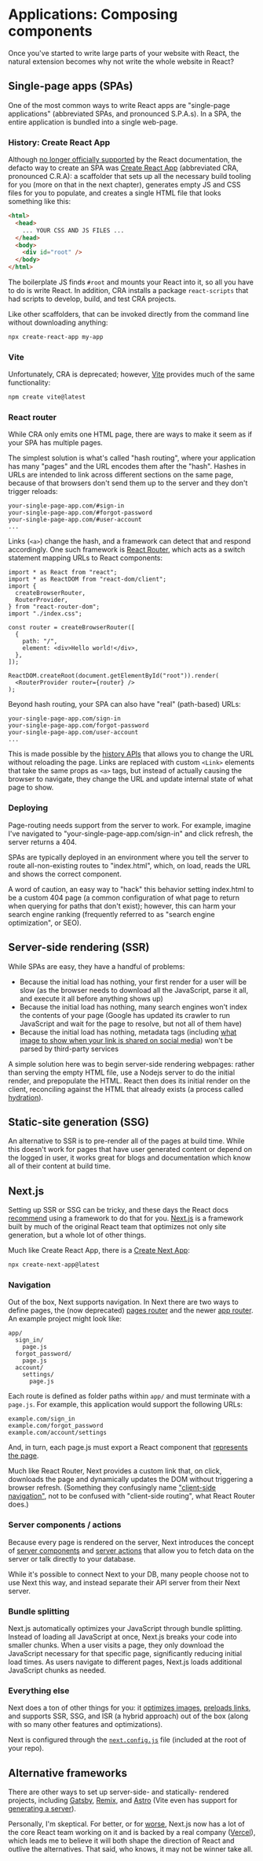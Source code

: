 
<Breadcrumbs />

# Applications: Composing components

<ByLine />

<TLDR content="This chapter covers how React applications are structured and deployed, starting with Single Page Applications (SPAs) built with tools like Create React App and Vite, and progressing to more sophisticated approaches like Server-Side Rendering (SSR) and Static Site Generation (SSG) using frameworks like Next.js. It also explains how modern React apps handle routing, bundle optimization, and server-side functionality, with particular focus on Next.js as the current leading framework for building full React applications." />

Once you've started to write large parts of your website with React, the natural extension becomes why not write the whole website in React?

## Single-page apps (SPAs)

One of the most common ways to write React apps are "single-page applications" (abbreviated SPAs, and pronounced S.P.A.s). In a SPA, the entire application is bundled into a single web-page.

### History: Create React App

Although [no longer officially supported](https://github.com/reactjs/react.dev/pull/5487#issuecomment-1409720741) by the React documentation, the defacto way to create an SPA was [Create React App](https://create-react-app.dev/docs/getting-started) (abbreviated CRA, pronounced C.R.A): a scaffolder that sets up all the necessary build tooling for you (more on that in the next chapter), generates empty JS and CSS files for you to populate, and creates a single HTML file that looks something like this:

```html
<html>
  <head>
    ... YOUR CSS AND JS FILES ...
  </head>
  <body>
    <div id="root" />
  </body>
</html>
```

The boilerplate JS finds `#root` and mounts your React into it, so all you have to do is write React. In addition, CRA installs a package `react-scripts` that had scripts to develop, build, and test CRA projects.

Like other scaffolders, that can be invoked directly from the command line without downloading anything: 

```bash
npx create-react-app my-app
```

### Vite 

Unfortunately, CRA is deprecated; however, [Vite](https://vitejs.dev/guide/) provides much of the same functionality:

```bash
npm create vite@latest
```

### React router

While CRA only emits one HTML page, there are ways to make it seem as if your SPA has multiple pages. 

The simplest solution is what's called "hash routing", where your application has many "pages" and the URL encodes them after the "hash". Hashes in URLs are intended to link across different sections on the same page, because of that browsers don't send them up to the server and they don't trigger reloads:

```
your-single-page-app.com/#sign-in
your-single-page-app.com/#forgot-password
your-single-page-app.com/#user-account
...
```

Links (`<a>`) change the hash, and a framework can detect that and respond accordingly. One such framework is [React Router](https://reactrouter.com/en/main/start/tutorial), which acts as a switch statement mapping URLs to React components:

```tsx 
import * as React from "react";
import * as ReactDOM from "react-dom/client";
import {
  createBrowserRouter,
  RouterProvider,
} from "react-router-dom";
import "./index.css";

const router = createBrowserRouter([
  {
    path: "/",
    element: <div>Hello world!</div>,
  },
]);

ReactDOM.createRoot(document.getElementById("root")).render(
  <RouterProvider router={router} />
);
```

Beyond hash routing, your SPA can also have "real" (path-based) URLs:

```
your-single-page-app.com/sign-in
your-single-page-app.com/forgot-password
your-single-page-app.com/user-account
...
```

This is made possible by the [history APIs](https://developer.mozilla.org/en-US/docs/Web/API/History_API) that allows you to change the URL without reloading the page. Links are replaced with custom `<Link>` elements that take the same props as `<a>` tags, but instead of actually causing the browser to navigate, they change the URL and update internal state of what page to show.

### Deploying

Page-routing needs support from the server to work. For example, imagine I've navigated to "your-single-page-app.com/sign-in" and click refresh, the server returns a 404. 

SPAs are typically deployed in an environment where you tell the server to route all-non-existing routes to "index.html", which, on load, reads the URL and shows the correct component. 

A word of caution, an easy way to "hack" this behavior setting index.html to be a custom 404 page (a common configuration of what page to return when querying for paths that don't exist); however, this can harm your search engine ranking (frequently referred to as "search engine optimization", or SEO). 

## Server-side rendering (SSR)

While SPAs are easy, they have a handful of problems: 

 - Because the initial load has nothing, your first render for a user will be slow (as the browser needs to download all the JavaScript, parse it all, and execute it all before anything shows up)
 - Because the initial load has nothing, many search engines won't index the contents of your page (Google has updated its crawler to run JavaScript and wait for the page to resolve, but not all of them have)
 - Because the initial load has nothing, metadata tags (including [what image to show when your link is shared on social media](https://ogp.me/)) won't be parsed by third-party services

A simple solution here was to begin server-side rendering webpages: rather than serving the empty HTML file, use a Nodejs server to do the initial render, and prepopulate the HTML. React then does its initial render on the client, reconciling against the HTML that already exists (a process called [hydration](https://react.dev/reference/react-dom/client/hydrateRoot)).

## Static-site generation (SSG)

An alternative to SSR is to pre-render all of the pages at build time. While this doesn't work for pages that have user generated content or depend on the logged in user, it works great for blogs and documentation which know all of their content at build time. 

## Next.js

Setting up SSR or SSG can be tricky, and these days the React docs [recommend](https://react.dev/learn/start-a-new-react-project) using a framework to do that for you. [Next.js](https://nextjs.org/) is a framework built by much of the original React team that optimizes not only site generation, but a whole lot of other things. 

Much like Create React App, there is a [Create Next App](https://nextjs.org/docs/app/api-reference/create-next-app): 

```bash
npx create-next-app@latest
```

### Navigation

Out of the box, Next supports navigation. In Next there are two ways to define pages, the (now deprecated) [pages router](https://nextjs.org/docs/pages) and the newer [app router](https://nextjs.org/docs/app/building-your-application/routing). An example project might look like: 

```
app/
  sign_in/
    page.js
  forgot_password/
    page.js
  account/
    settings/
      page.js
```

Each route is defined as folder paths within `app/` and must terminate with a `page.js`. For example, this application would support the following URLs:

```
example.com/sign_in
example.com/forgot_password
example.com/account/settings
```

And, in turn, each page.js must export a React component that [represents the page](https://nextjs.org/docs/app/building-your-application/routing/pages-and-layouts). 

Much like React Router, Next provides a custom link that, on click, downloads the page and dynamically updates the DOM without triggering a browser refresh. (Something they confusingly name ["client-side navigation"](https://nextjs.org/learn-pages-router/basics/navigate-between-pages/client-side), not to be confused with "client-side routing", what React Router does.)

### Server components / actions

Because every page is rendered on the server, Next introduces the concept of [server components](https://nextjs.org/docs/app/building-your-application/rendering/server-components) and [server actions](https://nextjs.org/docs/app/building-your-application/data-fetching/server-actions-and-mutations) that allow you to fetch data on the server or talk directly to your database. 

While it's possible to connect Next to your DB, many people choose not to use Next this way, and instead separate their API server from their Next server. 

### Bundle splitting

Next.js automatically optimizes your JavaScript through bundle splitting. Instead of loading all JavaScript at once, Next.js breaks your code into smaller chunks. When a user visits a page, they only download the JavaScript necessary for that specific page, significantly reducing initial load times. As users navigate to different pages, Next.js loads additional JavaScript chunks as needed.

### Everything else

Next does a ton of other things for you: it [optimizes images](https://nextjs.org/docs/app/building-your-application/optimizing/images), [preloads links](https://nextjs.org/docs/app/building-your-application/routing/linking-and-navigating#link-component), and supports SSR, SSG, and ISR (a hybrid approach) out of the box (along with so many other features and optimizations).

Next is configured through the [`next.config.js`](https://nextjs.org/docs/app/api-reference/next-config-js) file (included at the root of your repo).

## Alternative frameworks

There are other ways to set up server-side- and statically- rendered projects, including [Gatsby](https://www.gatsbyjs.com/), [Remix](https://remix.run/), and [Astro](https://astro.build/) (Vite even has support for [generating a server](https://vitejs.dev/guide/ssr.html)).

Personally, I'm skeptical. For better, or for [worse](https://blog.cassidoo.co/post/annoyed-at-react/), Next.js now has a lot of the core React team working on it and is backed by a real company ([Vercel](https://vercel.com/)), which leads me to believe it will both shape the direction of React and outlive the alternatives. That said, who knows, it may not be winner take all.